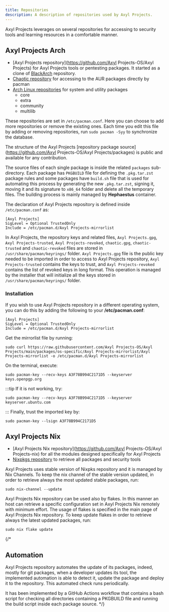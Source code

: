 ```yaml
---
title: Repositories
description: A description of repositories used by Axyl Projects.
---
```


Axyl Projects leverages on several repositories for accessing to security tools and learning resources in a comfortable manner.

## Axyl Projects Arch
* [Axyl Projects repository](https://github.com/Axyl Projects-OS/Axyl Projects) for Axyl Projects tools or pentesting packages. It started as a clone of [BlackArch](https://github.com/BlackArch/blackarch) repository.
* [Chaotic repository](https://aur.chaotic.cx/) for accessing to the AUR packages directly by pacman
* [Arch Linux repositories](https://archlinux.org/packages/) for system and utility packages
  * core
  * extra
  * community
  * multilib

These repositories are set in `/etc/pacman.conf`. Here you can choose to add more repositories or remove the existing ones. Each time you edit this file by adding or removing repositories, run `sudo pacman -Syy` to synchronize the database.

The structure of the Axyl Projects [repository package source](https://github.com/Axyl Projects-OS/Axyl Projects/packages) is public and available for any contribution.

The source files of each single package is inside the related `packages` sub-directory. Each package has `PKGBUILD` file for defining the `.pkg.tar.zst` package rules and some packages have `build.sh` file that is used for automating this process by generating the new `.pkg.tar.zst`, signing it, moving it and its signature to `x86_64` folder and delete all the temporary files.
The building process is mainly managed by **Hephaestus** container.

The declaration of Axyl Projects repository is defined inside `/etc/pacman.conf` as:
```
[Axyl Projects]
SigLevel = Optional TrustedOnly
Include = /etc/pacman.d/Axyl Projects-mirrorlist
```
In Axyl Projects, the repository keys and related files, `Axyl Projects.gpg`, `Axyl Projects-trusted`, `Axyl Projects-revoked`, `chaotic.gpg`, `chaotic-trusted` and `chaotic-revoked` files are stored in `/usr/share/pacman/keyrings/` folder. `Axyl Projects.gpg` file is the public key needed to be imported in order to access to Axyl Projects repository, `Axyl Projects-trusted` contains the keys to trust, and `Axyl Projects-revoked` contains the list of revoked keys in long format.
This operation is managed by the installer that will initialize all the keys stored in `/usr/share/pacman/keyrings/` folder.

### Installation

If you wish to use Axyl Projects repository in a different operating system, you can do this by adding the following to your **/etc/pacman.conf**:
```
[Axyl Projects]
SigLevel = Optional TrustedOnly
Include = /etc/pacman.d/Axyl Projects-mirrorlist
```
Get the mirrorlist file by running:
```
sudo curl https://raw.githubusercontent.com/Axyl Projects-OS/Axyl Projects/main/packages/os-specific/Axyl Projects-mirrorlist/Axyl Projects-mirrorlist -o /etc/pacman.d/Axyl Projects-mirrorlist
```
On the terminal, execute:
```
sudo pacman-key --recv-keys A3F78B994C2171D5 --keyserver keys.openpgp.org
```
:::tip
If it is not working, try:
```
sudo pacman-key --recv-keys A3F78B994C2171D5 --keyserver keyserver.ubuntu.com
```
:::
Finally, trust the imported key by:
```
sudo pacman-key --lsign A3F78B994C2171D5
```

## Axyl Projects Nix

* [Axyl Projects Nix repository](https://github.com/Axyl Projects-OS/Axyl Projects-nix) for all the modules designed specifically for Axyl Projects
* [Nixpkgs repository](https://github.com/NixOS/nixpkgs/) to retrieve all packages and security tools

Axyl Projects uses stable version of Nixpks repository and it is managed by Nix Channels. To keep the nix channel of the stable version updated, in order to retrieve always the most updated stable packages, run:
```shell
sudo nix-channel --update
```

Axyl Projects Nix repository can be used also by flakes. In this manner an host can retrieve a specific configuration set in Axyl Projects Nix remotely with minimum effort. The usage of flakes is specified in the main page of Axyl Projects Nix repository. To keep update flakes in order to retrieve always the latest updated packages, run:
```shell
sudo nix flake update
```

{/*
## Automation

Axyl Projects repository automates the update of its packages, indeed, mostly for git packages, when a developer updates its tool, the implemented automation is able to detect it, update the package and deploy it to the repository. This automated check runs periodically.

It has been implemented by a GitHub Actions workflow that contains a bash script for checking all directories containing a PKGBUILD file and running the build script inside each package source.
*/}

<ImageComponent />

